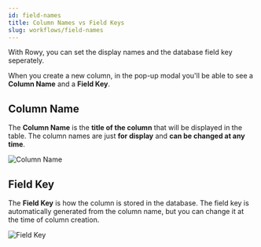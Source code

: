 ```yaml
---
id: field-names
title: Column Names vs Field Keys
slug: workflows/field-names
---
```



With Rowy, you can set the display names and the database field key seperately.

When you create a new column, in the pop-up modal you'll be able to see a **Column Name** and a **Field Key**.

## Column Name

The **Column Name** is the **title of the column** that will be displayed in the table. The column names are just **for display** and **can be changed at any time**.

<img src={fieldNames1} alt= "Column Name" />

## Field Key

The **Field Key** is how the column is stored in the database. The field key is automatically generated from the column name, but you can change it at the time of column creation.

<img src={fieldNames2} alt= "Field Key" />
